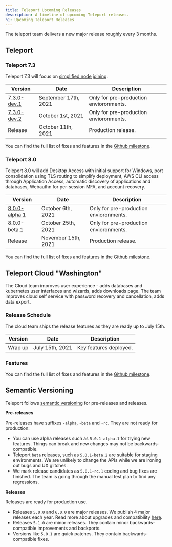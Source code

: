 ```yaml
---
title: Teleport Upcoming Releases
description: A timeline of upcoming Teleport releases.
h1: Upcoming Teleport Releases
---
```


The teleport team delivers a new major release roughly every 3 months.

## Teleport

### Teleport 7.3

Teleport 7.3 will focus on [simplified node joining](https://github.com/gravitational/teleport/issues/7145).

| Version                                                                             | Date                 | Description                            |
| ----------------------------------------------------------------------------------- | -------------------- | -------------------------------------- |
| [7.3.0-dev.1](https://github.com/gravitational/teleport/releases/tag/v7.3.0-dev.1)  | September 17th, 2021 | Only for pre-production envioronments. |
| [7.3.0-dev.2](https://github.com/gravitational/teleport/releases/tag/v7.3.0-dev.2)  | October 1st, 2021    | Only for pre-production envioronments. |
| Release                                                                             | October 11th, 2021   | Production release.                    |

You can find the full list of fixes and features in the [Github milestone](https://github.com/gravitational/teleport/milestone/62).

### Teleport 8.0

Teleport 8.0 will add Desktop Access with initial support for Windows, port consolidation using TLS routing to simplify deployment, AWS CLI access through Application Access, automatic discovery of applications and databases, Webauthn for per-session MFA, and account recovery.

| Version                                                                                | Date                | Description                            |
| -------------------------------------------------------------------------------------- | ------------------- | -------------------------------------- |
| [8.0.0-alpha.1](https://github.com/gravitational/teleport/releases/tag/v8.0.0-alpha.1) | October 6th, 2021   | Only for pre-production envioronments. |
| 8.0.0-beta.1                                                                           | October 25th, 2021  | Only for pre-production envioronments. |
| Release                                                                                | November 15th, 2021 | Production release.                    |

You can find the full list of fixes and features in the [Github milestone](https://github.com/gravitational/teleport/milestone/59).

## Teleport Cloud "Washington"

The Cloud team improves user experience - adds databases and kubernetes user interfaces
and wizards, adds downloads page.
The team improves cloud self service with password recovery and cancellation, adds data export.

### Release Schedule

The cloud team ships the release features as they are ready up to July 15th.

| Version | Date | Description |
| - | - | - |
| Wrap up | July 15th, 2021 | Key features deployed. |

### Features

You can find the full list of fixes and features in the
[Github milestone](https://github.com/gravitational/teleport/milestone/54).

## Semantic Versioning

Teleport follows [semantic versioning](https://semver.org/) for pre-releases and releases.

**Pre-releases**

Pre-releases have suffixes `-alpha`, `-beta` and `-rc`.
They are not ready for production:

- You can use alpha releases such as `5.0.1-alpha.1` for trying new features.
  Things can break and new changes may not be backwards-compatible.
- Teleport `beta` releases, such as `5.0.1-beta.2` are suitable for staging environments.
  We are unlikely to change the APIs while we are ironing out bugs and UX glitches.
- We mark release candidates as `5.0.1-rc.1` coding and bug fixes are finished.
  The team is going through the manual test plan to find any regressions.

**Releases**

Releases are ready for production use.

- Releases `5.0.0` and `6.0.0` are major releases. We publish 4 major releases each year.
  Read more about upgrades and compatibility [here](../setup/operations/upgrading.mdx).
- Releases `5.1.0` are minor releases. They contain minor backwards-compatible improvements and backports.
- Versions like `5.0.1` are quick patches. They contain backwards-compatible fixes.
